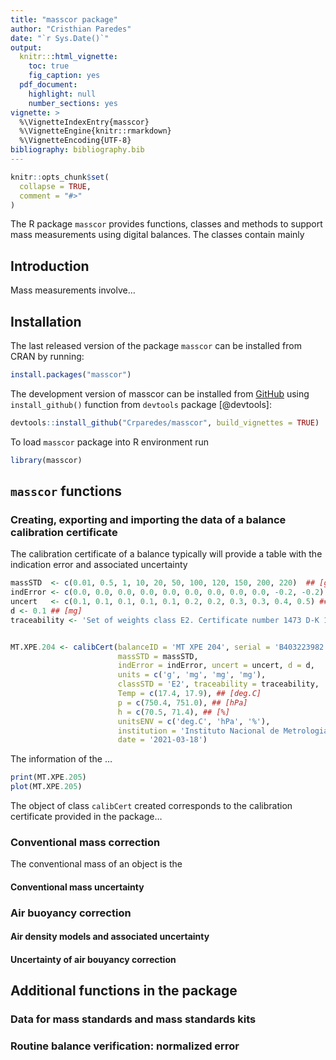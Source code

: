 ```yaml
---
title: "masscor package"
author: "Cristhian Paredes"
date: "`r Sys.Date()`"
output: 
  knitr:::html_vignette:
    toc: true
    fig_caption: yes
  pdf_document:
    highlight: null
    number_sections: yes
vignette: >
  %\VignetteIndexEntry{masscor}
  %\VignetteEngine{knitr::rmarkdown}
  %\VignetteEncoding{UTF-8}
bibliography: bibliography.bib  
---
```


```r
knitr::opts_chunk$set(
  collapse = TRUE,
  comment = "#>"
)
```

The R package `masscor` provides functions, classes and methods to support mass measurements using digital balances. 
The classes contain mainly 

## Introduction

Mass measurements involve...

## Installation

The last released version of the package `masscor` can be installed from CRAN by running:

```r
install.packages("masscor")
```

The development version of masscor can be installed from [GitHub](https://github.com/Crparedes/masscor "masscor GitHub Repository") using `install_github()` function from `devtools` package [@devtools]:

```r
devtools::install_github("Crparedes/masscor", build_vignettes = TRUE)
```

To load `masscor` package into R environment run

```r
library(masscor)
```

## `masscor` functions

### Creating, exporting and importing the data of a balance calibration certificate

The calibration certificate of a balance typically will provide a table with the indication error 
and associated uncertainty

```r
massSTD  <- c(0.01, 0.5, 1, 10, 20, 50, 100, 120, 150, 200, 220)  ## [g]
indError <- c(0.0, 0.0, 0.0, 0.0, 0.0, 0.0, 0.0, 0.0, 0.0, -0.2, -0.2) ## [mg]
uncert   <- c(0.1, 0.1, 0.1, 0.1, 0.1, 0.2, 0.2, 0.3, 0.3, 0.4, 0.5) ## [mg]
d <- 0.1 ## [mg]
traceability <- 'Set of weights class E2. Certificate number 1473 D-K 17296, 2019-05-10.'


MT.XPE.204 <- calibCert(balanceID = 'MT XPE 204', serial = 'B403223982',
                        massSTD = massSTD,
                        indError = indError, uncert = uncert, d = d,
                        units = c('g', 'mg', 'mg', 'mg'),
                        classSTD = 'E2', traceability = traceability,
                        Temp = c(17.4, 17.9), ## [deg.C]
                        p = c(750.4, 751.0), ## [hPa]
                        h = c(70.5, 71.4), ## [%]
                        unitsENV = c('deg.C', 'hPa', '%'),
                        institution = 'Instituto Nacional de Metrologia de Colombia',
                        date = '2021-03-18')
```

The information of the ...

```r
print(MT.XPE.205)
plot(MT.XPE.205)
```

The object of class `calibCert` created corresponds to the calibration certificate provided in the package...

### Conventional mass correction

The conventional mass of an object is the

#### Conventional mass uncertainty

### Air buoyancy correction

#### Air density models and associated uncertainty

#### Uncertainty of air bouyancy correction

## Additional functions in the package

### Data for mass standards and mass standards kits

### Routine balance verification: normalized error
